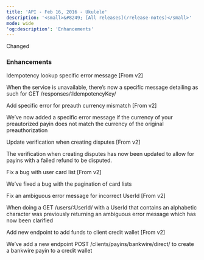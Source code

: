 ```yaml
---
title: 'API - Feb 16, 2016 - Ukulele'  
description: '<small>&#8249; [All releases](/release-notes)</small>'  
mode: wide  
'og:description': 'Enhancements'  
---
```

  
  <div class="pill pill-blue">Changed</div> 
  
### Enhancements  

Idempotency lookup specific error message [From v2]  

When the service is unavailable, there’s now a specific message detailing as such for GET /responses/:IdempotencyKey/  

Add specific error for preauth currency mismatch [From v2]  

We’ve now added a specific error message if the currency of your preautorized payin does not match the currency of the original preauthorization  

Update verification when creating disputes [From v2]  

The verification when creating disputes has now been updated to allow for payins with a failed refund to be disputed.  

Fix a bug with user card list [From v2]  

We’ve fixed a bug with the pagination of card lists  

Fix an ambiguous error message for incorrect UserId [From v2]  

When doing a GET /users/:UserId/ with a UserId that contains an alphabetic character was previously returning an ambiguous error message which has now been clarified  

Add new endpoint to add funds to client credit wallet [From v2]  

We’ve add a new endpoint POST /clients/payins/bankwire/direct/ to create a bankwire payin to a credit wallet